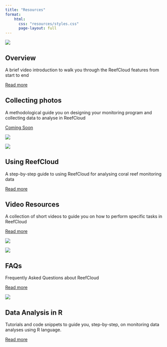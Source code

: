 ```yaml
---
title: "Resources"
format: 
    html:
      css: "resources/styles.css"
      page-layout: full
---
```


::: content-wrapper


::: news-card

::: news-card__image
![](img/ReefCloud_Icon_FC.png) 

::: news-card__text-wrapper 

::: news-card__title 
# Overview
:::

::: news-card__details-wrapper
::: news-card__excerpt
A brief video introduction to walk you through the ReefCloud features from start to end
:::
::: news-card__read-more
[Read more](ReefCloud_Overview.qmd)
:::
:::


:::
:::
:::



::: news-card
::: news-card__text-wrapper
::: news-card__title
# Collecting photos
:::

::: news-card__details-wrapper
::: news-card__excerpt
A methodological guide you on designing your monitoring program and collecting data to analyse in ReefCloud
:::

::: news-card__read-more
[Coming Soon]()
:::
:::
:::

::: news-card__image
![](img/Fairfax_v24%20018.jpg)
:::
:::

::: news-card
::: news-card__image
![](img/19-138_Reef_v25%20669.jpg)
:::

::: news-card__text-wrapper
::: news-card__title
# Using ReefCloud
:::

::: news-card__details-wrapper
::: news-card__excerpt
A step-by-step guide to using ReefCloud for analysing coral reef monitoring data
:::

::: news-card__read-more
[Read more](Use-RC.qmd)
:::
:::
:::
:::

::: news-card
::: news-card__text-wrapper
::: news-card__title
# Video Resources
:::

::: news-card__details-wrapper
::: news-card__excerpt
A collection of short videos to guide you on how to perform specific tasks in ReefCloud
:::

::: news-card__read-more
[Read more](How-to.qmd)
:::
:::
:::

::: news-card__image
![](img/IMG_0131.jpg)
:::
:::

::: news-card
::: news-card__image
![](img/IMG_2250.jpg)
:::

::: news-card__text-wrapper
::: news-card__title
# FAQs
:::

::: news-card__details-wrapper
::: news-card__excerpt
Frequently Asked Questions about ReefCloud
:::

::: news-card__read-more
[Read more](https://docs.reefcloud.ai/frequently-asked-questions/machine-learning){target="_blank"}
:::
:::
:::
:::

::: news-card
::: news-card__image
![](https://www.r-project.org/logo/Rlogo.svg)
:::

::: news-card__text-wrapper
::: news-card__title
# Data Analysis in R
:::

::: news-card__details-wrapper
::: news-card__excerpt
Tutorials and code snippets to guide you, step-by-step, on monitoring data analyses using R language.
:::

::: news-card__read-more
[Read more](Analyses.qmd)
:::
:::
:::
:::

:::
